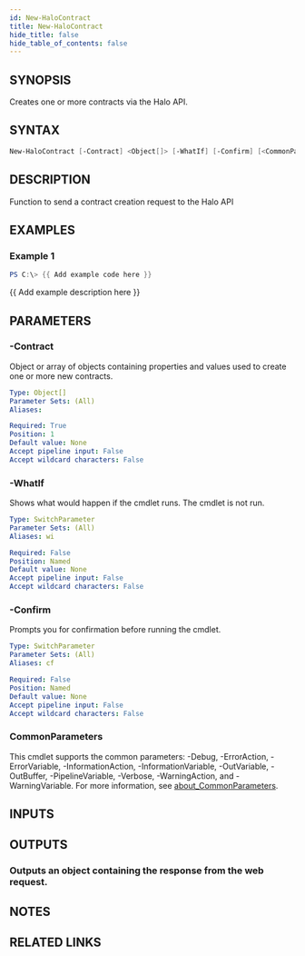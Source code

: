 ```yaml
---
id: New-HaloContract
title: New-HaloContract
hide_title: false
hide_table_of_contents: false
---
```


## SYNOPSIS

Creates one or more contracts via the Halo API.

## SYNTAX

```powershell
New-HaloContract [-Contract] <Object[]> [-WhatIf] [-Confirm] [<CommonParameters>]
```

## DESCRIPTION

Function to send a contract creation request to the Halo API

## EXAMPLES

### Example 1

```powershell
PS C:\> {{ Add example code here }}
```

{{ Add example description here }}

## PARAMETERS

### -Contract

Object or array of objects containing properties and values used to create one or more new contracts.

```yaml
Type: Object[]
Parameter Sets: (All)
Aliases:

Required: True
Position: 1
Default value: None
Accept pipeline input: False
Accept wildcard characters: False
```

### -WhatIf

Shows what would happen if the cmdlet runs.
The cmdlet is not run.

```yaml
Type: SwitchParameter
Parameter Sets: (All)
Aliases: wi

Required: False
Position: Named
Default value: None
Accept pipeline input: False
Accept wildcard characters: False
```

### -Confirm

Prompts you for confirmation before running the cmdlet.

```yaml
Type: SwitchParameter
Parameter Sets: (All)
Aliases: cf

Required: False
Position: Named
Default value: None
Accept pipeline input: False
Accept wildcard characters: False
```

### CommonParameters

This cmdlet supports the common parameters: -Debug, -ErrorAction, -ErrorVariable, -InformationAction, -InformationVariable, -OutVariable, -OutBuffer, -PipelineVariable, -Verbose, -WarningAction, and -WarningVariable. For more information, see [about_CommonParameters](http://go.microsoft.com/fwlink/?LinkID=113216).

## INPUTS

## OUTPUTS

### Outputs an object containing the response from the web request.

## NOTES

## RELATED LINKS
